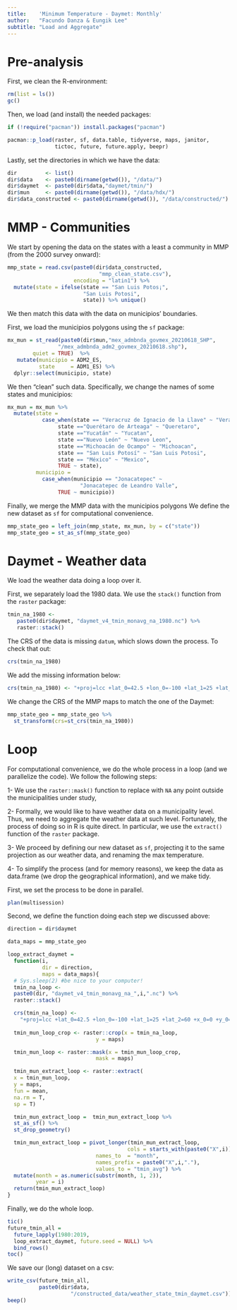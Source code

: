 ```yaml
---
title:    'Minimum Temperature - Daymet: Monthly'
author:   "Facundo Danza & Eungik Lee"
subtitle: "Load and Aggregate"
---
```


# Pre-analysis

First, we clean the R-environment:
```r
rm(list = ls())
gc()
```

Then, we load (and install) the needed packages:
```r
if (!require("pacman")) install.packages("pacman")

pacman::p_load(raster, sf, data.table, tidyverse, maps, janitor, 
               tictoc, future, future.apply, beepr)
```

Lastly, set the directories in which we have the data:
```r
dir         <- list()
dir$data    <- paste0(dirname(getwd()), "/data/")
dir$daymet  <- paste0(dir$data,"daymet/tmin/")
dir$mun     <- paste0(dirname(getwd()), "/data/hdx/")
dir$data_constructed <- paste0(dirname(getwd()), "/data/constructed/")
```


# MMP - Communities

We start by opening the data on the states with a least a community in MMP (from the 2000 survey onward):
```r
mmp_state = read.csv(paste0(dir$data_constructed, 
                             "mmp_clean_state.csv"), 
                     encoding = "latin1") %>% 
  mutate(state = ifelse(state == "San Luis Potos¡", 
                        "San Luis Potosi", 
                        state)) %>% unique()
```

We then match this data with the data on municipios' boundaries. 

First, we load the municipios polygons using the `sf` package:
```r
mx_mun = st_read(paste0(dir$mun,"mex_admbnda_govmex_20210618_SHP",
                "/mex_admbnda_adm2_govmex_20210618.shp"),
        quiet = TRUE)  %>%
   mutate(municipio = ADM2_ES,
          state     = ADM1_ES) %>%
  dplyr::select(municipio, state)
```

We then "clean" such data. Specifically, we change the names of some states and municipios:
```r
mx_mun = mx_mun %>% 
  mutate(state = 
           case_when(state == "Veracruz de Ignacio de la Llave" ~ "Veracruz", 
                state =="Querétaro de Arteaga" ~ "Queretaro",
                state =="Yucatán" ~ "Yucatan",
                state =="Nuevo León" ~ "Nuevo Leon",
                state =="Michoacán de Ocampo" ~ "Michoacan",
                state == "San Luis Potosí" ~ "San Luis Potosi",
                state == "México" ~ "Mexico",
                TRUE ~ state),
         municipio = 
           case_when(municipio == "Jonacatepec" ~ 
                       "Jonacatepec de Leandro Valle",
                TRUE ~ municipio))
```

Finally, we merge the MMP data with the municipios polygons We define the new dataset as `sf` for computational convenience. 
```r
mmp_state_geo = left_join(mmp_state, mx_mun, by = c("state"))
mmp_state_geo = st_as_sf(mmp_state_geo)
```


# Daymet - Weather data

We load the weather data doing a loop over it. 

First, we separately load the 1980 data. We use the `stack()` function from the `raster` package:
```r
tmin_na_1980 <-
   paste0(dir$daymet, "daymet_v4_tmin_monavg_na_1980.nc") %>%
   raster::stack()
```

The CRS of the data is missing `datum`, which slows down the process. To check that out:
```r
crs(tmin_na_1980)
```

We add the missing information below:
```r
crs(tmin_na_1980) <- "+proj=lcc +lat_0=42.5 +lon_0=-100 +lat_1=25 +lat_2=60 +x_0=0 +y_0=0 +ellps=WGS84 +datum=WGS84 +units=m +no_defs"
```

We change the CRS of the MMP maps to match the one of the Daymet:
```r
mmp_state_geo = mmp_state_geo %>%
  st_transform(crs=st_crs(tmin_na_1980))
```


# Loop 

For computational convenience, we do the whole process in a loop (and we parallelize the code). We follow the following steps:

1- We use the `raster::mask()` function to replace with `NA` any point outside the municipalities under study,

2- Formally, we would like to have weather data on a municipality level. Thus, we need to aggregate the weather data at such level. Fortunately, the process of doing so in R is quite direct. In particular, we use the `extract()` function of the `raster` package.

3- We proceed by defining our new dataset as `sf`, projecting it to the same projection as our weather data, and renaming the max temperature. 

4- To simplify the process (and for memory reasons), we keep the data as data.frame (we drop the geographical information), and we make tidy.

First, we set the process to be done in parallel.
```r
plan(multisession)
```

Second, we define the function doing each step we discussed above:
```r
direction = dir$daymet

data_maps = mmp_state_geo

loop_extract_daymet = 
  function(i, 
           dir = direction,
           maps = data_maps){
  # Sys.sleep(2) #be nice to your computer!
  tmin_na_loop <-
  paste0(dir, "daymet_v4_tmin_monavg_na_",i,".nc") %>%
  raster::stack()

  crs(tmin_na_loop) <- 
    "+proj=lcc +lat_0=42.5 +lon_0=-100 +lat_1=25 +lat_2=60 +x_0=0 +y_0=0 +ellps=WGS84 +datum=WGS84 +units=m +no_defs"
  
  tmin_mun_loop_crop <- raster::crop(x = tmin_na_loop,
                            y = maps)

  tmin_mun_loop <- raster::mask(x = tmin_mun_loop_crop,
                            mask = maps)

  tmin_mun_extract_loop <- raster::extract(
  x = tmin_mun_loop,
  y = maps,
  fun = mean,
  na.rm = T,
  sp = T)

  tmin_mun_extract_loop =  tmin_mun_extract_loop %>%
  st_as_sf() %>%
  st_drop_geometry()

  tmin_mun_extract_loop = pivot_longer(tmin_mun_extract_loop,
                                      cols = starts_with(paste0("X",i)),
                            names_to  = "month",
                            names_prefix = paste0("X",i,"."),
                            values_to = "tmin_avg") %>%
  mutate(month = as.numeric(substr(month, 1, 2)),
         year = i)
  return(tmin_mun_extract_loop)
}
```

Finally, we do the whole loop.
```r
tic()
future_tmin_all = 
  future_lapply(1980:2019, 
  loop_extract_daymet, future.seed = NULL) %>%
  bind_rows()
toc()
```

We save our (long) dataset on a csv:
```r
write_csv(future_tmin_all, 
          paste0(dir$data,
                    "/constructed_data/weather_state_tmin_daymet.csv"))
beep()
```